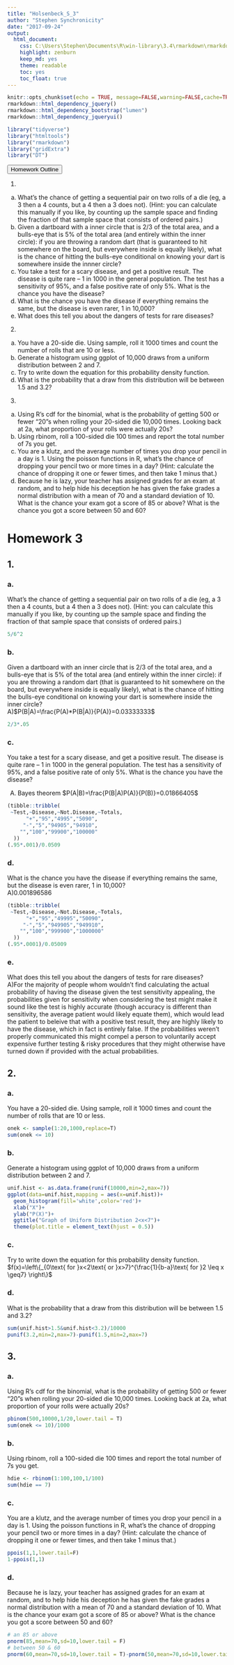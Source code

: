```yaml
---
title: "Holsenbeck_S_3"
author: "Stephen Synchronicity"
date: "2017-09-24"
output: 
  html_document: 
    css: C:\Users\Stephen\Documents\R\win-library\3.4\rmarkdown\rmarkdown\templates\neu_hwk\resources\styles.css
    highlight: zenburn
    keep_md: yes
    theme: readable
    toc: yes
    toc_float: true
---
```

```r
knitr::opts_chunk$set(echo = TRUE, message=FALSE,warning=FALSE,cache=TRUE, fig.align='center', fig.height=3.5, fig.width=5)
rmarkdown::html_dependency_jquery()
rmarkdown::html_dependency_bootstrap("lumen")
rmarkdown::html_dependency_jqueryui()
```
```r
library("tidyverse")
library("htmltools")
library("rmarkdown")
library("gridExtra")
library("DT")
```


<button data-toggle="collapse" data-target="#demo" class="btn">Homework Outline</button>
<div id="demo" class="collapse">
1.
a. What’s the chance of getting a sequential pair on two rolls of a die (eg, a 3 then a 4 counts, but a 4 then a 3 does not). (Hint: you can calculate this manually if you like, by counting up the sample space and finding the fraction of that sample space that consists of ordered pairs.)
b. Given a dartboard with a inner circle that is 2/3 of the total area, and a bulls-eye that is 5% of the total area (and entirely within the inner circle): if you are throwing a random dart (that is guaranteed to hit somewhere on the board, but everywhere inside is equally likely), what is the chance of hitting the bulls-eye conditional on knowing your dart is somewhere inside the innner circle?
c. You take a test for a scary disease, and get a positive result. The disease is quite rare – 1 in 1000 in the general population. The test has a sensitivity of 95%, and a false positive rate of only 5%. What is the chance you have the disease?
d. What is the chance you have the disease if everything remains the same, but the disease is even rarer, 1 in 10,000?
e. What does this tell you about the dangers of tests for rare diseases?
2.
a. You have a 20-side die. Using sample, roll it 1000 times and count the number of rolls that are 10 or
less.
b. Generate a histogram using ggplot of 10,000 draws from a uniform distribution between 2 and 7.
c. Try to write down the equation for this probability density function.
d. What is the probability that a draw from this distribution will be between 1.5 and 3.2?
3.
a. Using R’s cdf for the binomial, what is the probability of getting 500 or fewer “20”s when rolling your
20-sided die 10,000 times. Looking back at 2a, what proportion of your rolls were actually 20s?
b. Using rbinom, roll a 100-sided die 100 times and report the total number of 7s you get.
c. You are a klutz, and the average number of times you drop your pencil in a day is 1. Using the poisson functions in R, what’s the chance of dropping your pencil two or more times in a day? (Hint: calculate the chance of dropping it one or fewer times, and then take 1 minus that.)
d. Because he is lazy, your teacher has assigned grades for an exam at random, and to help hide his deception he has given the fake grades a normal distribution with a mean of 70 and a standard deviation of 10. What is the chance your exam got a score of 85 or above? What is the chance you got a score between 50 and 60?
</div>

# Homework 3
## 1.
### a.
What’s the chance of getting a sequential pair on two rolls of a die (eg, a 3 then a 4 counts, but a 4 then a 3 does not). (Hint: you can calculate this manually if you like, by counting up the sample space and finding the fraction of that sample space that consists of ordered pairs.)
```r
5/6^2
```
### b.
Given a dartboard with an inner circle that is 2/3 of the total area, and a bulls-eye that is 5% of the total area (and entirely within the inner circle): if you are throwing a random dart (that is guaranteed to hit somewhere on the board, but everywhere inside is equally likely), what is the chance of hitting the bulls-eye conditional on knowing your dart is somewhere inside the inner circle?
<div class="a">A)$P(B|A)=\frac{P(A)*P(B|A)}{P(A)}=0.03333333$</div>
```r
2/3*.05
```
### c.
You take a test for a scary disease, and get a positive result. The disease is quite rare – 1 in 1000 in the general population. The test has a sensitivity of 95%, and a false positive rate of only 5%. What is the chance you have the disease?
<div class="a">A) Bayes theorem $P(A|B)=\frac{P(B|A)P(A)}{P(B)}=0.01866405$</div>

```r
(tibble::tribble(
 ~Test,~Disease,~Not.Disease,~Totals,
      "+","95","4995","5090",
     "-","5","94905","94910",
    "","100","99900","100000"
  ))
(.95*.001)/0.0509
```
### d.
What is the chance you have the disease if everything remains the same, but the disease is even rarer, 1 in 10,000?
<div class="a">A)0.001896586</div>
```r
(tibble::tribble(
 ~Test,~Disease,~Not.Disease,~Totals,
      "+","95","49995","50090",
     "-","5","949905","949910",
    "","100","999900","1000000"
  ))
(.95*.0001)/0.05009
```
### e.
What does this tell you about the dangers of tests for rare diseases?
<div class="a">A)For the majority of people whom wouldn't find calculating the actual probability of having the disease given the test sensitivity appealing, the probabilities given for sensitivity when considering the test might make it sound like the test is highly accurate (though accuracy is different than sensitivity, the average patient would likely equate them), which would lead the patient to beleive that with a positive test result, they are highly likely to have the disease, which in fact is entirely false. If the probabilities weren't properly communicated this might compel a person to voluntarily accept expensive further testing & risky procedures that they might otherwise have turned down if provided with the actual probabilities.</div>

## 2.
### a. 
You have a 20-sided die. Using sample, roll it 1000 times and count the number of rolls that are 10 or less.
```r
onek <- sample(1:20,1000,replace=T)
sum(onek <= 10)
```
### b.
Generate a histogram using ggplot of 10,000 draws from a uniform distribution between 2 and 7.
```r
unif.hist <- as.data.frame(runif(10000,min=2,max=7))
ggplot(data=unif.hist,mapping = aes(x=unif.hist))+
  geom_histogram(fill='white',color='red')+
  xlab("X")+
  ylab("P(X)")+
  ggtitle("Graph of Uniform Distribution 2<x<7")+
  theme(plot.title = element_text(hjust = 0.5))
```

### c.
Try to write down the equation for this probability density function.
$f(x)=\left\{_{0\text{ for }x<2\text{ or }x>7}^{\frac{1}{b-a}\text{ for }2 \leq x \geq7} \right\}$

### d.
What is the probability that a draw from this distribution will be between 1.5 and 3.2?
```r
sum(unif.hist>1.5&unif.hist<3.2)/10000
punif(3.2,min=2,max=7)-punif(1.5,min=2,max=7)
```

## 3.
### a.
Using R’s cdf for the binomial, what is the probability of getting 500 or fewer “20”s when rolling your 20-sided die 10,000 times. Looking back at 2a, what proportion of your rolls were actually 20s?
```r
pbinom(500,10000,1/20,lower.tail = T)
sum(onek <= 10)/1000
```
### b.
Using rbinom, roll a 100-sided die 100 times and report the total number of 7s you get.
```r
hdie <- rbinom(1:100,100,1/100)
sum(hdie == 7)
```
### c.
You are a klutz, and the average number of times you drop your pencil in a day is 1. Using the poisson functions in R, what’s the chance of dropping your pencil two or more times in a day? (Hint: calculate the chance of dropping it one or fewer times, and then take 1 minus that.)
```r
ppois(1,1,lower.tail=F)
1-ppois(1,1)
```
### d.
Because he is lazy, your teacher has assigned grades for an exam at random, and to help hide his deception he has given the fake grades a normal distribution with a mean of 70 and a standard deviation of 10. What is the chance your exam got a score of 85 or above? What is the chance you got a score between 50 and 60?
```r
# an 85 or above
pnorm(85,mean=70,sd=10,lower.tail = F)
# between 50 & 60
pnorm(60,mean=70,sd=10,lower.tail = T)-pnorm(50,mean=70,sd=10,lower.tail = T)
```

